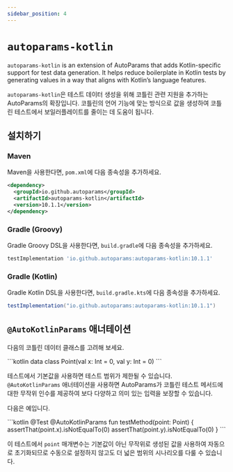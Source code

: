 ```yaml
---
sidebar_position: 4
---
```



# `autoparams-kotlin`

`autoparams-kotlin` is an extension of AutoParams that adds Kotlin-specific support for test data generation. It helps reduce boilerplate in Kotlin tests by generating values in a way that aligns with Kotlin’s language features.

`autoparams-kotlin`은 테스트 데이터 생성을 위해 코틀린 관련 지원을 추가하는 AutoParams의 확장입니다. 코틀린의 언어 기능에 맞는 방식으로 값을 생성하여 코틀린 테스트에서 보일러플레이트를 줄이는 데 도움이 됩니다.

## 설치하기

### Maven

Maven을 사용한다면, `pom.xml`에 다음 종속성을 추가하세요.

```xml
<dependency>
  <groupId>io.github.autoparams</groupId>
  <artifactId>autoparams-kotlin</artifactId>
  <version>10.1.1</version>
</dependency>
```

### Gradle (Groovy)

Gradle Groovy DSL을 사용한다면, `build.gradle`에 다음 종속성을 추가하세요.

```gradle
testImplementation 'io.github.autoparams:autoparams-kotlin:10.1.1'
```

### Gradle (Kotlin)

Gradle Kotlin DSL을 사용한다면, `build.gradle.kts`에 다음 종속성을 추가하세요.

```gradle
testImplementation("io.github.autoparams:autoparams-kotlin:10.1.1")
```

## `@AutoKotlinParams` 애너테이션

다음의 코틀린 데이터 클래스를 고려해 보세요.

<JavaKotlinCodeBlock>
```kotlin
data class Point(val x: Int = 0, val y: Int = 0)
```
</JavaKotlinCodeBlock>

테스트에서 기본값을 사용하면 테스트 범위가 제한될 수 있습니다. `@AutoKotlinParams` 애너테이션을 사용하면 AutoParams가 코틀린 테스트 메서드에 대한 무작위 인수를 제공하여 보다 다양하고 의미 있는 입력을 보장할 수 있습니다.

다음은 예입니다.

<JavaKotlinCodeBlock>
```kotlin
@Test
@AutoKotlinParams
fun testMethod(point: Point) {
    assertThat(point.x).isNotEqualTo(0)
    assertThat(point.y).isNotEqualTo(0)
}
```
</JavaKotlinCodeBlock>

이 테스트에서 `point` 매개변수는 기본값이 아닌 무작위로 생성된 값을 사용하여 자동으로 초기화되므로 수동으로 설정하지 않고도 더 넓은 범위의 시나리오를 다룰 수 있습니다.

